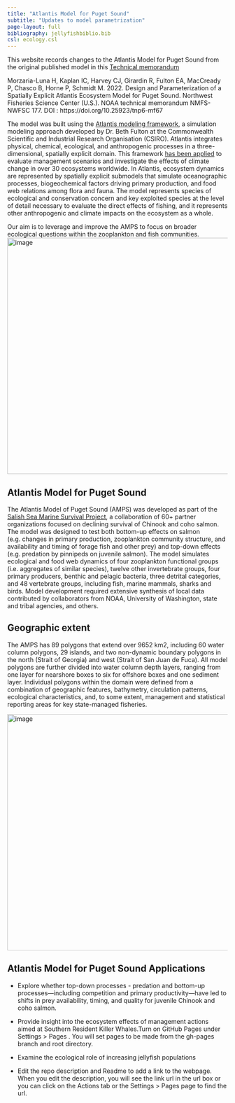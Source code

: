 ```yaml
---
title: "Atlantis Model for Puget Sound"
subtitle: "Updates to model parametrization"
page-layout: full
bibliography: jellyfishbiblio.bib
csl: ecology.csl
---
```


This website records changes to the Atlantis Model for Puget Sound from the original published model in this [Technical memorandum](https://repository.library.noaa.gov/view/noaa/40463)

Morzaria-Luna H, Kaplan IC, Harvey CJ, Girardin R, Fulton EA, MacCready P, Chasco B, Horne P, Schmidt M. 2022. Design and Parameterization of a Spatially Explicit Atlantis Ecosystem Model for Puget Sound. Northwest Fisheries Science Center (U.S.). NOAA technical memorandum NMFS-NWFSC 177. DOI : https://doi.org/10.25923/tnp6-mf67

The model was built using the [Atlantis modeling framework](https://research.csiro.au/atlantis/), a simulation modeling approach developed by Dr. Beth Fulton at the Commonwealth Scientific and Industrial Research Organisation (CSIRO). Atlantis integrates physical, chemical, ecological, and anthropogenic processes in a three-dimensional, spatially explicit domain. This framework [has been applied](https://besjournals.onlinelibrary.wiley.com/doi/full/10.1111/2041-210X.13272) to evaluate management scenarios and investigate the effects of climate change in over 30 ecosystems worldwide. In Atlantis, ecosystem dynamics are represented by spatially explicit submodels that simulate oceanographic processes, biogeochemical factors driving primary production, and food web relations among flora and fauna. The model represents species of ecological and conservation concern and key exploited species at the level of detail necessary to evaluate the direct effects of fishing, and it represents other anthropogenic and climate impacts on the ecosystem as a whole. 

Our aim is to leverage and improve the AMPS to focus on broader ecological questions within the zooplankton and fish communities.
<img width="540" alt="image" src="https://user-images.githubusercontent.com/11339490/204617539-235ae7c8-d26b-42dc-bd3e-d89b729715ad.png">

## Atlantis Model for Puget Sound
The Atlantis Model of Puget Sound (AMPS) was developed as part of the [Salish Sea Marine Survival Project](https://marinesurvivalproject.com/), a collaboration of 60+ partner organizations focused on declining survival of Chinook and coho salmon. The model was designed to test both bottom-up effects on salmon (e.g. changes in primary production, zooplankton community structure, and availability and timing of forage fish and other prey) and top-down effects (e.g. predation by pinnipeds on juvenile salmon).  The model simulates ecological and food web dynamics of four zooplankton functional groups (i.e. aggregates of similar species), twelve other invertebrate groups, four primary producers, benthic and pelagic bacteria, three detrital categories, and 48 vertebrate groups, including fish, marine mammals, sharks and birds. Model development required extensive synthesis of local data contributed by collaborators from NOAA, University of Washington, state and tribal agencies, and others. 

## Geographic extent
The AMPS has 89 polygons that extend over 9652 km2, including 60 water column polygons, 29 islands, and two non-dynamic boundary polygons in the north (Strait of Georgia) and west (Strait of San Juan de Fuca). All model polygons are further divided into water column depth layers, ranging from one layer for nearshore boxes to six for offshore boxes and one sediment layer. Individual polygons within the domain were defined from a combination of geographic features, bathymetry, circulation patterns, ecological characteristics, and, to some extent, management and statistical reporting areas for key state-managed fisheries.

<img width="540" alt="image" src= "https://user-images.githubusercontent.com/11339490/204620348-9c925002-00f2-480e-91e1-81cbab15154f.png">

## Atlantis Model for Puget Sound Applications

* Explore whether top-down processes - predation and bottom-up processes—including competition and primary productivity—have led to shifts in prey availability, timing, and quality for juvenile Chinook and coho salmon. 

* Provide insight into the ecosystem effects of management actions aimed at Southern Resident Killer Whales.Turn on GitHub Pages under Settings > Pages . You will set pages to be made from the gh-pages branch and root directory.

* Examine the ecological role of increasing jellyfish populations

* Edit the repo description and Readme to add a link to the webpage. When you edit the description, you will see the link url in the url box or you can click on the Actions tab or the  Settings > Pages page to find the url.
